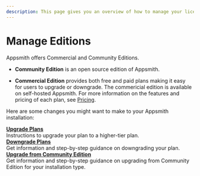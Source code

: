 ```yaml
---
description: This page gives you an overview of how to manage your license and plans on Appsmith.
---
```


# Manage Editions

Appsmith offers Commercial and Community Editions.

* **Community Edition** is an open source edition of Appsmith.

* **Commercial Edition** provides both free and paid plans making it easy for users to upgrade or downgrade. The commericial edition is available on self-hosted Appsmith. For more information on the features and pricing of each plan, see [Pricing](https://www.appsmith.com/pricing).

Here are some changes you might want to make to your Appsmith installation:

<div class="containerGridSampleApp">
   <div class="containerColumnSampleApp columnGrid column-one">
      <div class="containerCol"></div>
      <b><a href="/getting-started/setup/manage-plans/upgrade-plan">Upgrade Plans</a></b>
      <div class="containerDescription">
         Instructions to upgrade your plan to a higher-tier plan.
      </div>
   </div>

<div class="containerColumnSampleApp columnGrid column-two">
      <div class="containerCol"></div>
      <b><a href="/getting-started/setup/manage-plans/downgrade-plan">Downgrade Plans</a></b>
      <div class="containerDescription"> 
         Get information and step-by-step guidance on downgrading your plan.
      </div>
</div>
</div>

<div class="containerGridSampleApp">
   <div class="containerColumnSampleApp columnGrid column-one">
      <div class="containerCol"></div>
      <b><a href="/getting-started/setup/upgrade-from-community-edition">Upgrade from Community Edition</a></b>
      <div class="containerDescription"> 
         Get information and step-by-step guidance on upgrading from Community Edition for your installation type.
      </div>
   </div>

 <div class="columnGrid column-two" style={{padding:"20px"}}></div></div>


